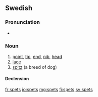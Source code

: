 ==Swedish==

===Pronunciation===
* {{audio|Sv-spets.ogg|Audio}}

===Noun===
{{sv-noun|g=c}}

# [[point]], [[tip]], [[end]], [[nib]], [[head]]
# [[lace]]
# [[spitz]] (a breed of dog)

====Declension====
{{sv-noun-reg-ar|genitive=}}

[[fr:spets]]
[[io:spets]]
[[mg:spets]]
[[fi:spets]]
[[sv:spets]]